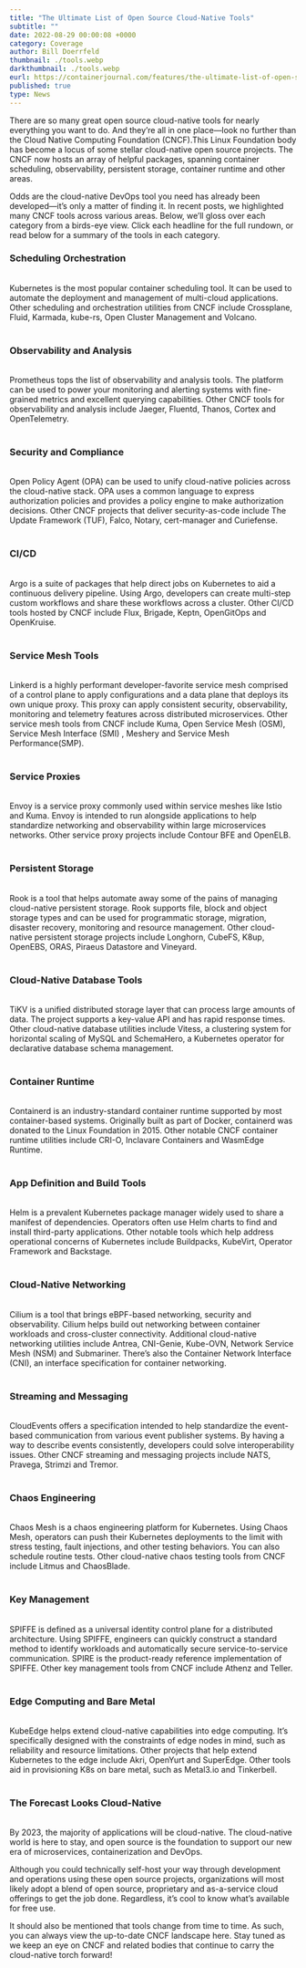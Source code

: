 ```yaml
---
title: "The Ultimate List of Open Source Cloud-Native Tools"
subtitle: ""
date: 2022-08-29 00:00:08 +0000
category: Coverage
author: Bill Doerrfeld
thumbnail: ./tools.webp
darkthumbnail: ./tools.webp
eurl: https://containerjournal.com/features/the-ultimate-list-of-open-source-cloud-native-tools/
published: true
type: News
---
```


<NewsWrapper>

<div className="test">

There are so many great open source cloud-native tools for nearly everything you want to do.
And they’re all in one place—look no further than the Cloud Native Computing Foundation (CNCF).This Linux Foundation body has become a locus of some stellar cloud-native open source projects. The CNCF now hosts an array of helpful packages, spanning container scheduling, observability, persistent storage, container runtime and other areas.

Odds are the cloud-native DevOps tool you need has already been developed—it’s only a matter of finding it. In recent posts, we highlighted many CNCF tools across various areas. Below, we’ll gloss over each category from a birds-eye view. Click each headline for the full rundown, or read below for a summary of the tools in each category.

### Scheduling  Orchestration
<br />
Kubernetes is the most popular container scheduling tool. It can be used to automate the deployment and management of multi-cloud applications. Other scheduling and orchestration utilities from CNCF include Crossplane, Fluid, Karmada, kube-rs, Open Cluster Management and Volcano.
<br /> <br />

### Observability and Analysis
<br />
Prometheus tops the list of observability and analysis tools. The platform can be used to power your monitoring and alerting systems with fine-grained metrics and excellent querying capabilities. Other CNCF tools for observability and analysis include Jaeger, Fluentd, Thanos, Cortex and OpenTelemetry.
<br /> <br />

### Security and Compliance
<br />
Open Policy Agent (OPA) can be used to unify cloud-native policies across the cloud-native stack. OPA uses a common language to express authorization policies and provides a policy engine to make authorization decisions. Other CNCF projects that deliver security-as-code include The Update Framework (TUF), Falco, Notary, cert-manager and Curiefense.
<br /> <br />

### CI/CD
<br />
Argo is a suite of packages that help direct jobs on Kubernetes to aid a continuous delivery pipeline. Using Argo, developers can create multi-step custom workflows and share these workflows across a cluster. Other CI/CD tools hosted by CNCF include Flux, Brigade, Keptn, OpenGitOps and OpenKruise.
<br /> <br />

### Service Mesh Tools
<br />
Linkerd is a highly performant developer-favorite service mesh comprised of a control plane to apply configurations and a data plane that deploys its own unique proxy. This proxy can apply consistent security, observability, monitoring and telemetry features across distributed microservices. Other service mesh tools from CNCF include Kuma, Open Service Mesh (OSM), <Link to="/projects/service-mesh-interface-conformance">Service Mesh Interface (SMI) </Link> , <Link to="/meshery">Meshery</Link> and <Link to="/projects/service-mesh-performance">Service Mesh Performance(SMP)</Link>.
<br /> <br />

### Service Proxies
<br />
Envoy is a service proxy commonly used within service meshes like Istio and Kuma. Envoy is intended to run alongside applications to help standardize networking and observability within large microservices networks. Other service proxy projects include Contour BFE and OpenELB.
<br /> <br />

### Persistent Storage
<br />
Rook is a tool that helps automate away some of the pains of managing cloud-native persistent storage. Rook supports file, block and object storage types and can be used for programmatic storage, migration, disaster recovery, monitoring and resource management. Other cloud-native persistent storage projects include Longhorn, CubeFS, K8up, OpenEBS, ORAS, Piraeus Datastore and Vineyard.
<br /> <br />

### Cloud-Native Database Tools
<br />
TiKV is a unified distributed storage layer that can process large amounts of data. The project supports a key-value API and has rapid response times. Other cloud-native database utilities include Vitess, a clustering system for horizontal scaling of MySQL and SchemaHero, a Kubernetes operator for declarative database schema management.
<br /> <br />

### Container Runtime
<br />
Containerd is an industry-standard container runtime supported by most container-based systems. Originally built as part of Docker, containerd was donated to the Linux Foundation in 2015. Other notable CNCF container runtime utilities include CRI-O, Inclavare Containers and WasmEdge Runtime.
<br /> <br />

### App Definition and Build Tools
<br />
Helm is a prevalent Kubernetes package manager widely used to share a manifest of dependencies. Operators often use Helm charts to find and install third-party applications. Other notable tools which help address operational concerns of Kubernetes include Buildpacks, KubeVirt, Operator Framework and Backstage.
<br /> <br />

### Cloud-Native Networking
<br />
Cilium is a tool that brings eBPF-based networking, security and observability. Cilium helps build out networking between container workloads and cross-cluster connectivity. Additional cloud-native networking utilities include Antrea, CNI-Genie, Kube-OVN, Network Service Mesh (NSM) and Submariner. There’s also the Container Network Interface (CNI), an interface specification for container networking.
<br /> <br />

### Streaming and Messaging
<br />
CloudEvents offers a specification intended to help standardize the event-based communication from various event publisher systems. By having a way to describe events consistently, developers could solve interoperability issues. Other CNCF streaming and messaging projects include NATS, Pravega, Strimzi and Tremor.
<br /> <br />

### Chaos Engineering
<br />
Chaos Mesh is a chaos engineering platform for Kubernetes. Using Chaos Mesh, operators can push their Kubernetes deployments to the limit with stress testing, fault injections, and other testing behaviors. You can also schedule routine tests. Other cloud-native chaos testing tools from CNCF include Litmus and ChaosBlade.
<br /> <br />

### Key Management
<br />
SPIFFE is defined as a universal identity control plane for a distributed architecture. Using SPIFFE, engineers can quickly construct a standard method to identify workloads and automatically secure service-to-service communication. SPIRE is the product-ready reference implementation of SPIFFE. Other key management tools from CNCF include Athenz and Teller.
<br /> <br />

### Edge Computing and Bare Metal
<br />
KubeEdge helps extend cloud-native capabilities into edge computing. It’s specifically designed with the constraints of edge nodes in mind, such as reliability and resource limitations. Other projects that help extend Kubernetes to the edge include Akri, OpenYurt and SuperEdge. Other tools aid in provisioning K8s on bare metal, such as Metal3.io and Tinkerbell.
<br /> <br />

### The Forecast Looks Cloud-Native
<br />
By 2023, the <Link to="https://containerjournal.com/features/majority-of-apps-will-use-cloud-native-development-by-2023/">majority of applications will be cloud-native</Link>. The cloud-native world is here to stay, and open source is the foundation to support our new era of microservices, containerization and DevOps.

Although you could technically self-host your way through development and operations using these open source projects, organizations will most likely adopt a blend of open source, proprietary and as-a-service cloud offerings to get the job done. Regardless, it’s cool to know what’s available for free use.

It should also be mentioned that tools change from time to time. As such, you can always view the up-to-date CNCF landscape here. Stay tuned as we keep an eye on CNCF and related bodies that continue to carry the cloud-native torch forward!
</div>

</NewsWrapper>
